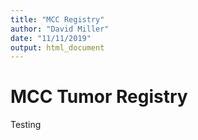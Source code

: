 ```yaml
---
title: "MCC Registry"
author: "David Miller"
date: "11/11/2019"
output: html_document
---
```


# MCC Tumor Registry
Testing